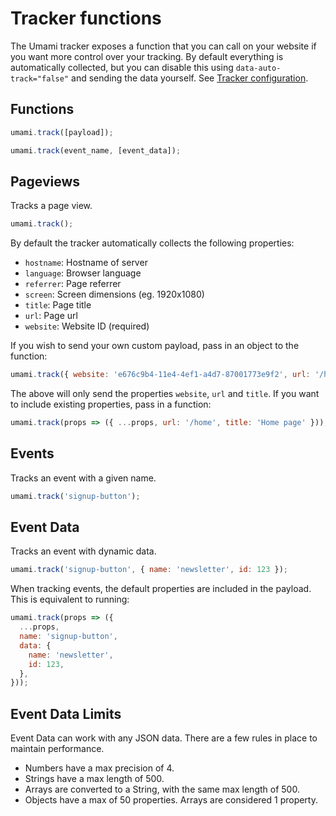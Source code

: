 # Tracker functions

The Umami tracker exposes a function that you can call on your website if you want
more control over your tracking. By default everything is automatically collected, but you can
disable this using `data-auto-track="false"` and sending the data yourself.
See [Tracker configuration](/docs/tracker-configuration).

## Functions

```js
umami.track([payload]);

umami.track(event_name, [event_data]);
```

## Pageviews

Tracks a page view.

```js
umami.track();
```

By default the tracker automatically collects the following properties:

- `hostname`: Hostname of server
- `language`: Browser language
- `referrer`: Page referrer
- `screen`: Screen dimensions (eg. 1920x1080)
- `title`: Page title
- `url`: Page url
- `website`: Website ID (required)

If you wish to send your own custom payload, pass in an object to the function:

```js
umami.track({ website: 'e676c9b4-11e4-4ef1-a4d7-87001773e9f2', url: '/home', title: 'Home page' });
```

The above will only send the properties `website`, `url` and `title`. If you want to include existing properties, pass in a function:

```js
umami.track(props => ({ ...props, url: '/home', title: 'Home page' }));
```

## Events

Tracks an event with a given name.

```js
umami.track('signup-button');
```

## Event Data

Tracks an event with dynamic data.

```js
umami.track('signup-button', { name: 'newsletter', id: 123 });
```

When tracking events, the default properties are included in the payload.
This is equivalent to running:

```js
umami.track(props => ({
  ...props,
  name: 'signup-button',
  data: {
    name: 'newsletter',
    id: 123,
  },
}));
```

## Event Data Limits

Event Data can work with any JSON data. There are a few rules in place to maintain performance.

- Numbers have a max precision of 4.
- Strings have a max length of 500.
- Arrays are converted to a String, with the same max length of 500.
- Objects have a max of 50 properties. Arrays are considered 1 property.
